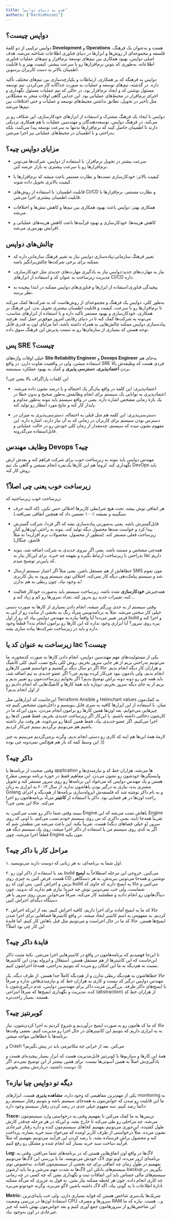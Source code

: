 ```yaml
---
title: "قدم به دنیای دواپس"
authors: ["BardiaRezaei"]
---
```



## <Tooltip tip="Dev-Ops"><span>**دواپس**</span></Tooltip> چیست؟

دواپس ترکیبی از دو کلمۀ <Tooltip tip="توسعه"><span>**Development**</span></Tooltip> و <Tooltip tip="توسعه"><span>**Operations**</span></Tooltip> هست و به‌عنوان یک فرهنگ، فلسفه و مجموعه‌ای از روش‌ها و ابزارها در دنیای فناوری اطلاعات شناخته می‌شه. هدف اصلی دواپس، بهبود همکاری بین تیم‌های توسعۀ نرم‌افزار و تیم‌های عملیات فناوری اطلاعاته، به‌طوری که بتونن نرم‌افزارها رو با سرعت بیشتر، کیفیت بهتر و با قابلیت اطمینان بالاتر به دست کاربران برسونن.

دواپس یه فرهنگه که بر همکاری، ارتباطات و یکپارچه‌سازی بین تیم‌های مختلف تأکید داره. در گذشته، تیم‌های توسعه و عملیات به صورت جداگانه کار می‌کردن. تیم توسعه مسئول نوشتن کد و ایجاد نرم‌افزار بود، در حالی که تیم عملیات مسئول نگهداری و اجرای نرم‌افزار در محیط‌های عملیاتی بود. این جدایی گاهی اوقات منجر به مشکلاتی مثل تأخیر در تحویل، تطابق نداشتن محیط‌های توسعه و عملیات و حتی اختلافات بین تیم‌ها می‌شد.

دواپس با ایجاد یک فرهنگ مشترک و استفاده از ابزارهای خودکارسازی، این شکاف رو پر می‌کنه. در فرهنگ دواپس، توسعه‌دهندگان و مهندسین عملیات با هم همکاری نزدیکی دارند تا اطمینان حاصل کنند که نرم‌افزارها نه‌تنها به سرعت توسعه پیدا می‌کنند، بلکه به‌راحتی و با اطمینان در محیط‌های عملیاتی نیز اجرا می‌شن.

## مزایای دواپس چیه؟

- سرعت بیشتر در تحویل نرم‌افزار: با استفاده از دواپس، شرکت‌ها می‌تونن نرم‌افزارها رو با سرعت بیشتری به بازار عرضه کنن.

- کیفیت بالاتر: خودکارسازی تست‌ها و نظارت مستمر باعث میشه که نرم‌افزارها با کیفیت بالاتری تحویل داده شوند.

- قابلیت اطمینان: با استفاده از روش‌های CI/CD و نظارت مستمر، نرم‌افزارها با قابلیت اطمینان بیشتری اجرا می‌شن.

- همکاری بهتر: دواپس باعث بهبود همکاری بین تیم‌ها و کاهش تنش‌ها و اختلافات می‌شه.

- کاهش هزینه‌ها: خودکارسازی و بهبود فرآیندها باعث کاهش هزینه‌های عملیاتی و افزایش بهره‌وری می‌شه.

## چالش‌های دواپس

- تغییر فرهنگ سازمانی:پیاده‌سازی دواپس نیاز به تغییر فرهنگ سازمانی داره که ممکنه برای برخی شرکت‌ها چالش‌برانگیز باشه.

- نیاز به مهارت‌های جدید:دواپس نیاز به یادگیری مهارت‌های جدیدی مثل خودکارسازی، مدیریت زیرساخت به عنوان کد و استفاده از ابزارهای CI/CD داره.

- پیچیدگی فناوری:استفاده از ابزارها و فناوری‌های دواپس ممکنه در ابتدا پیچیده به نظر برسه.

به‌طور کلی، دواپس یک فرهنگ و مجموعه‌ای از روش‌هاست که به شرکت‌ها کمک می‌کنه تا نرم‌افزارها رو با سرعت، کیفیت و قابلیت اطمینان بیشتری تحویل بدن. این فرهنگ بر همکاری، خودکارسازی و بهبود مستمر تأکید داره و با استفاده از ابزارهای مناسب، می‌تونه به شرکت‌ها کمک کنه تا در دنیای رقابتی امروز موفق‌تر عمل کنند. هرچند پیاده‌سازی دواپس ممکنه چالش‌هایی به همراه داشته باشه، اما مزایای اون به قدری قابل توجه هستن که بسیاری از سازمان‌ها رو به سمت پذیرش این فرهنگ سوق داده.

## پس <Tooltip tip="Site Reliability Engineering"><span>**SRE**</span></Tooltip> چیست؟

خیلی اوقات واژه‌های <Tooltip tip="مهندس قابلیت اطمینان سایت"><span>**Site Reliability Engineer**</span></Tooltip> و <Tooltip tip="مهندس دواپس"><span>**Devops Engineer**</span></Tooltip> به‌جای هم استفاده میشن، ولی در واقعیت تفاوت دارن. در واقع SRE فردی هست که وظیفه‌ش بالا بردن <Tooltip tip="Reliability"><span>**اعتمادپذیری**</span></Tooltip>، <Tooltip tip="Availability"><span>**دسترسی پذیری**</span></Tooltip> و کمک به بهبود عملکرد سیستمه.

این کلمات پاراگراف بالا یعنی چی؟

- اعتمادپذیری: این کلمه در واقع بیان‌گر یک احتماله و با درصد نشون داده می‌شه. اعتمادپذیری به توانایی یک سیستم برای انجام وظایفش به‌طور صحیح و بدون خطا در یک بازۀ زمانی مشخص اشاره داره. یعنی در واقع سیستم باید بتونه به‌طور مداوم و پایدار کار کنه و نتایج مورد انتظار رو تولید کنه.

- دسترسی‌پذیری: این کلمه هم مثل قبلی یه احتماله. دسترسی‌پذیری به میزان در دسترس بودن سیستم برای کاربران در زمانی که به آن نیاز دارند، اشاره داره. این مفهوم نشون میده که سیستم، چه‌مقدار از زمان کلی خودش رو در حالت عملیاتی و قابل‌استفاده می‌گذرونه.

## وظایف مهندس Devops چیه؟

مهندس دواپس باید بتونه یه زیرساخت خوب برای شرکت فراهم کنه و بعدش ازش نگهداری کنه. لزوماً هم این کارها یک‌نفره انجام نمیشن و گاهی یک تیم DevOps باید روش کار کنه.

## زیرساخت خوب یعنی چی اصلاً؟

زیرساخت خوب زیرساختیه که:
- هر اتفاقی توش بیفته، تحت هیچ شرایطی کاربرها اختلالی حس نکنن. (که البته حرف سنگینیه و نمیشه ٪۱۰۰ تضمین داد که همچین اتفاقی نمی‌افته.)

- قابل‌گسترش باشه. یعنی به‌صورتی پیاده‌سازی بشه که اگر فردا، شرکت گسترش پیدا کرد و خواست صدها محصول دیگه تولید کنه، بتونه به راحتی اون‌هارو کنار زیرساخت فعلی مستقر کنه. (منظور از محصول، محصولات نرم افزاریه! نه مثلاً قاشق، چنگال)

- همه‌چی مشخص و مستند باشه. یعنی اگر نیروی جدیدی به شرکت اضافه شد، بتونه به‌راحتی با زیرساخت ارتباط بگیره و بفهمه چه خبره. برای این‌کار نیاز به Iac داریم که پایین‌تر توضیح میدم.

- خطاهاش از هم مستقل باشن. یعنی مثلاً اگر اعتبار سیستم ارسال SMS مون تموم شد و سیستم پیامک‌دهی دیگه کار نمی‌کنه، اختلالی توی سیستم ورود به پنل کاربری به وجود نیاد، چون ربطی به هم ندارن!

- همه‌چیزش <Tooltip tip="Automate"><span>**خودکارسازی**</span></Tooltip> شده باشه. زیرساخت سیستم باید به‌صورت خودکار فعالیت کنه، تغییرات جدید رو به‌روز کنه، تعداد سرورها رو کم و زیاد کنه و…

وقتی سیستم از یه حدی بزرگتر میشه، انجام دادن بسیاری از کارها به صورت دستی خیلی کار سختی می‌شه. مثلاً یه برنامه‌نویس می‌آد رنگ یه بخشی از سایت رو از آبی به قرمز تغییر می‌ده! آیا واقعاً نیازه یه مهندس دواپس بیاد کد رو از اول build و اجرا کنه و ببره روی سرور؟ آیا ابزاری وجود نداره که این کارها رو برامون انجام بده؟ قطعاً وجود داره و باید در زیرساخت شرکت‌ها پیاده سازی بشه.

## زیرساخت به عنوان <Tooltip tip="Infrastructure as Code"><span>**کد یا Iac**</span></Tooltip> چیست؟

یکی از مسئولیت‌های مهم مهندسین دواپس، انجام دادن کارها به صورت کدمحوره. ما می‌تونیم به‌راحتی بریم از هر جایی سرور بخریم، روش کلی پکیج نصب کنیم، کلی کانفیگ و هزاران کار دیگه انجام بدیم. حالا اگر دو سال دیگه برگشتیم و خواستیم همین کارهارو انجام بدیم، ولی یادمون نبود چی‌کار کرده بودیم چی؟ اگر عضو جدیدی به تیم اضافه شد، باید همه چی رو دونه دونه براش توضیح بدیم؟ اگر بخوایم زیرساخت‌مون رو تغییر بدیم و بریم از یه جای دیگه سرور بخریم، دوباره باید همۀ کارها و کانفیگ‌هایی که انجام دادیم رو از اول انجام بدیم؟

این‌جاست که ابزارهایی مثل Terraform Ansible و Helmchart values به کمک‌مون میان. با استفاده از این ابزارها کافیه یه سری فایل بنویسیم و داخل‌شون مشخص کنیم چه چیزهایی می‌خوایم. بعد اون‌ها همین کارها رو برامون انجام می‌دن، بدون این‌که ما در کارشون دخالتی داشته باشیم. با این‌کار اگر زیرساخت جدیدی بخریم، فقط همین کدها رو اجرا می‌کنیم. اگر عضو جدیدی بیاد، فقط همین کدها رو می‌خونه. هر وقت نیاز داشته باشیم هم می‌تونیم برگردیم ببینیم چی‌کار کردیم.

لازمۀ همۀ این‌ها هم اینه که کاری رو دستی انجام ندیم. وگرنه برمی‌گردیم می‌بینیم یه چیز این وسط کمه که باز هم هیچ‌کس نمی‌دونه چی بوده‌ :))

## <Tooltip tip="Docker"><span>**داکر**</span></Tooltip> چیه؟

وقتی صحبت از برنامه‌ها یا application ها می‌شه، هزاران خط کد و نیازمندی‌ها و وابستگی‌ها خودشون رو نشون می‌دن. این مفاهیم فقط در حوزۀ برنامه نویسی مطرح هستن و یک مهندس دواپس که می‌خواد این برنامه‌ها رو روی سرور مستقر کنه و تحویل مشتری بده، نیازی به درگیر بودن باهاشون نداره. از سال ۲۰۱۳ یه ابزاری به زبان Golang و به نام داکر نوشته شد که فلسفه‌ش ایزوله‌سازی برنامه‌ها از هم‌دیگه و اجرای راحت اون‌ها در هر فضایی بود. داکر با استفاده از <Tooltip tip="Containers"><span>**کانتینر**</span></Tooltip> می‌آد برنامه‌هامون رو اجرا می‌کنه. حالا این یعنی چی؟

ببینید وقتی شما داکر رو نصب می‌کنین، یه Engine باهاش نصب می‌شه که این Engine تقریباً همه‌جا ثابته. یعنی داکری که من روی سیستم خودم نصب می‌کنم، با اونی که روی سرور (و خیلی فضاهای دیگه) هست، تقریباً یکیه. این باعث می‌شه من مطمئن شم که اگر یه کدی روی سیستم من با استفاده از داکر اجرا میشه، روی یک سیستم دیگه هم قطعاً اجرا می‌شه، چون Engine مون یکیه.

## مراحل کار با داکر چیه؟

۱. اول شما یه برنامه‌ای، به هر زبانی که دوست دارید می‌نویسید.

۲.  بعد با استفاده از داکر اون رو build می‌کنین. خروجی این مرحله اصطلاحاً یه <Tooltip tip="Image"><span>**ایمیج**</span></Tooltip> هست. فرض کنین یه چیزی روی CD نوشتین و همه‌جا می‌تونین ببریدش، به هر دستگاهی بزنین و اجراش کنین. پس اون کد رو build می‌کنین و حالا یه ایمیج دارید که حاوی کد شماست، ولی خب نمی‌دونین توش چه خبره! نیازی هم ندارید که بدونید. چون دیباگ‌هاتون رو انجام دادید و مطمئنید کار می‌کنه. صرفاً می‌خواین ببرین روی سرور یا هر دستگاه دیگه‌ای اجراش کنین.

۳.  حالا که ما یه ایمیج آماده برای اجرا داریم، کافیه اجراش کنیم. بعد از این‌که اجراش کردیم، یه مفهومی به اسم کانتینر ایجاد میشه. در واقع کانتینرها فضاهایی برای اجرا شدن ایمیج‌ها هستن. حالا کد ما در حال اجراست و می‌تونیم مثل قبل باهاش کار کنیم. اما فایدۀ این کار چی بود اصلاً؟

## فایدۀ داکر چیه؟

تا این‌جا فهمیدیم که برنامه‌هامون در واقع در کانتینرهایی اجرا می‌شن. نکتۀ مثبت داکر این‌جاست که این کانتینرها از هم مستقل هستن. استقلال و ایزوله بودن این کانتینرها نسبت به هم‌دیگه به ما این امکان رو می‌ده که بتونیم به‌راحتی، همه‌جا اجراشون کنیم.

حالا خطاهاشون به هم‌دیگه ربطی ندارن و از هم‌دیگه کاملاً جدا هستن. از طرف دیگه، یک مهندس دواپس درگیر کد نیست و کاری به هزاران خط کد و نیازمندی‌هاش نداره و صرفاً با ایمیج‌های داکر طرفه. بزرگترین مزیت داکر برای مهندسین دواپس، عدم درگیری‌شون با کده. مدیریت و نگهداری ایمیج‌ها که صرفاً انتزاعی (abstraction) از هزاران خط کد هستند، بسیار راحت‌تره.

## <Tooltip tip="Kubernetes"><span>**کوبرنتیز**</span></Tooltip> چیه؟

حالا که ما کد هامون رو به صورت ایمیج در‌آوردیم و شروع کردیم به اجرا کردن‌شون، نیاز به یه ابزاری داریم که بتونیم این کانتینرهای در حال اجرا رو مدیریت کنیم. بعضی وقت‌ها برنامه‌ها با خطاهایی مواجه میشن.

و Crash می‌کنن. بعد از خرابی چه مکانیزمی باید در پیش بگیریم؟

همۀ این کارها و سناریوها با کوبرنتیز قابل‌مدیریت هست که ابزار بسیار پیچیده‌ای هست و یادگیری‌ش اصلاً به همین آسونی‌ها نیست‌. برای همین بیشتر از این توضیح نمی‌دم. اگر دوست داشتید، درباره‌ش بیشتر بخونین :))

## دیگه تو دواپس چیا نیازه؟

یکی از مهم‌ترین مفاهیمی که وجود داره، <Tooltip tip="Observability"><span>**مشاهده پذیری**</span></Tooltip> هست. ابزارهای monitoring به ما این قابلیت رو میدن که حواس‌مون به همه‌جای سیستم باشه و بتونیم رفتار سیستم رو دائماً رصد کنیم. سه مفهوم خیلی جدی در رصد کردن رفتار سیستم وجود داره:

**Trace:** تریس‌ها به ما کمک می‌کنن تا بفهمیم وقتی یه درخواستی وارد سیستم‌مون می‌شه، چه مراحلی رو طی می‌کنه تا خارج بشه، و این‌که در هر مرحله چه‌قدر کارش طول کشیده. این‌جوری می‌تونیم بفهمیم کجاهای سیستم‌مون کنده و داره رفتار غیر‌عادی نشون می‌ده. مثلاً درخواستی از طرف کاربر اومده که می‌خواد سبد خرید بسازه، پرداخت کنه و محصول براش فرستاده بشه. با رصد کردن این فرآیند می‌تونیم بفهمیم که مثلاً فرآیند ساخت سبد خرید بسیار کند انجام شده و مشکل رو رفع کنیم.

**Log:** لاگ‌ها در واقع اون اتفاق‌هایی هستن که در برنامه‌های شما می‌افتن. وقتی یه برنامه‌ای ارور می‌ده، اونو توی لاگ خودش می‌نویسه. ما با بررسی این لاگ‌ها می‌تونیم بفهمیم در طول زمان چه اتفاقی برای چه بخشی از سیستم‌مون افتاده. به‌خصوص توی سیستم‌های بانکی این لاگ‌ها به شدت مهم می‌شن و ما باید ازشون backup بگیریم. در سیستم‌های مالی حساس باید این اتفاقات ثبت و نگهداری بشن که چه کسی در چه زمانی چه کاری انجام داده، چون هر لحظه ممکنه نیاز بشن. به قول یه عزیزی که می‌گه ممکنه ادارۀ اطلاعات با یه گونی بیاد، اگه لاگ داشته باشین لاگو می‌بره، وگرنه خودتونو می‌بره.

**Metric:** متریک‌ها یک‌سری شاخص هستن که فواید بسیاری دارن، ولی خب پایه‌ای‌ترین استفادۀ اون‌ها در بررسی وضعیت CPU سرورها و مصرف RAM و… هست. نیازه که ما این شاخص‌هارو از  سرورهامون جمع آوری کنیم و بعد حواس‌مون بهش باشه که چیز غیرعادی در اون به‌وجود نیاد.


